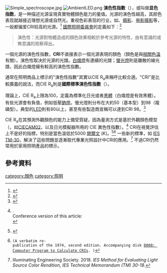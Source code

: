 {{expand|time=2017-02-24T13:37:58+00:00}}
{{expand English}}
[[File:Simple_spectroscope.jpg|thumb]]
[[File:AmbientLED.png|thumb]]
'''演色性指數'''（{{lang-en|color rendering index; '''CRI'''}}），或叫做'''显色指数'''，是一种描述光源呈現真實物體顏色能力的量值。光源的演色性越高，其颜色表现就越接近理想光源或自然光。重视色彩表现的行业，如{{le|新生儿护理|Neonatal nursing}}、[[摄影|摄影]]、[[电影摄影|电影摄影]]等，一般都偏爱CRI较高的光源。<ref>{{Cite web
 |url=http://www.lightingdesignlab.com/articles/cri/cribig.htm
 |title=Compare these images of a color chart taken under one light source with CRI 70 and another with CRI 85
 |publisher=Lightingdesignlab.com
 |date=
 |accessdate=2009-04-16
 |archive-date=2012-03-31
 |archive-url=https://web.archive.org/web/20120331112543/http://www.lightingdesignlab.com/articles/cri/cribig.htm
 |dead-url=no
 }}</ref> [[國際照明委員會|國際照明委員會]]的定義如下：<ref>{{cite web
 |url         = http://www.cie.co.at/publ/abst/17-4-89.html
 |title       = CIE 17.4-1987 International Lighting Vocabulary
 |deadurl     = yes
 |archiveurl  = https://web.archive.org/web/20100227034508/http://www.cie.co.at/publ/abst/17-4-89.html
 |archivedate = 2010-02-27
}}</ref>
<blockquote>
演色性：光源對物體造成的顏色效果相較於參考光源的特性，由有意識的或無意識的观察得出。
</blockquote>

一個光源的演色性指數，'''CRI'''不直接表示一個光源表現的顏色（顏色是與[[相關色溫|相關色溫]]有關）。演色性取决於光源的光譜。[[白熾燈|白熾燈]]有連續的光譜；[[螢光燈|螢光燈]]則是離散的線光譜，因此白熾燈擁有較高的演色性指數。

通常在照明商品上標示的"演色性指數"其實以CIE R<sub>a</sub>來稱呼比較合適。"CRI"是比較廣義的說法，而CIE R<sub>a</sub>則是'''國際標準演色性指數'''（{{lang-en|international standard color rendering index}}）。

理論上，CIE R<sub>a</sub>上限為100，定義為標準化日光或者[[黑體|黑體]]（白熾燈是有效黑體）。有些光源會有負值，例如低壓[[鈉燈|鈉燈]]。螢光燈則分布在大約50（基本型）到98（複磷型）。典型的[[LED|LED]]則有80以上，甚至有些製造商宣稱可以達到CRI 98。<ref>{{Cite web |url=http://www.ledengin.com/files/products/LZC/LZC-00GW00.pdf |title=LZC-00GW00 Data Sheet |date=March 16, 2015 |website=ledengin.com |publisher=LED ENGIN |archive-url=https://web.archive.org/web/20170105235216/http://www.ledengin.com/files/products/LZC/LZC-00GW00.pdf |archive-date=January 5, 2017 |url-status=dead}}</ref>

CIE R<sub>a</sub>在其預測外觀顏色的能力上備受質疑，因為量測方式是基於外觀顏色模型（{{lang-en|[[color_appearance_models|color appearance models]]}}，如[[CIECAM02|CIECAM02]]，以及日光模擬器所用的 CIE 異色性指數）。<ref>{{citation |first2=János |last2=Schanda |first1=Norbert |last1=Sándor |journal=Lighting Research and Technology |volume=38 |issue=3 |title=Visual colour rendering based on colour difference evaluations |date=September 1, 2006 |pages=225–239 |doi=10.1191/1365782806lrt168oa |s2cid=109858508}}.<br />Conference version of this article:<br />{{citation |first2=János |last2=Schanda |first1=Norbert |last1=Sándor |title=Visual colour-rendering experiments |journal=AIC Colour '05: 10th Congress of the International Colour Association |year=2005 |pages=511–514 |url=http://www.knt.vein.hu/staff/schandaj/SJCV-Publ-2005/521.pdf |url-status=dead |archive-url=https://web.archive.org/web/20110721114551/http://www.knt.vein.hu/staff/schandaj/SJCV-Publ-2005/521.pdf |archive-date=2011-07-21}}</ref> CRI在視覺評估上不是好的指標，特別是當色溫低於5000 [[開爾文|開爾文]] (K)。<ref>{{citation
 | last1 = Guo
 | first1= Xin
 | last2 = Houser
 | first2= Kevin W.
 | year = 2004
 | title = A review of colour rendering indices and their application to commercial light sources
 | journal = Lighting Research and Technology
 | volume = 36
 | issue = 3
 | pages = 183–199
 | doi = 10.1191/1365782804li112oa
 | s2cid= 109227871
 }}</ref><ref name="CIE1995">{{citation
 |author       = CIE
 |series       = Publication 13.3
 |year         = 1995
 |url          = http://www.cie.co.at/publ/abst/13-3-95.html
 |title        = Method of Measuring and Specifying Colour Rendering Properties of Light Sources
 |isbn         = 978-3-900734-57-2
 |publisher    = Commission Internationale de l'Eclairage
 |location     = Vienna
 |access-date  = 2008-01-19
 |archive-url  = https://web.archive.org/web/20080103162323/http://www.cie.co.at/publ/abst/13-3-95.html
 |archive-date = 2008-01-03
 |url-status   = dead
}}
 (A verbatim re-publication of the 1974, second edition. Accompanying disk [http://www.cie.co.at/publ/abst/d008.html D008: Computer Program to Calculate CRIs]. {{Webarchive|url=https://web.archive.org/web/20080327023340/http://www.cie.co.at/publ/abst/d008.html |date=2008-03-27 }})</ref> 一些新的標準，如 [[IES_TM-30|IES TM-30]]，解決了這些問題並逐漸取代專業光照設計中CRI的應用。<ref>Illuminating Engineering Society. 2018. ''IES Method for Evaluating Light Source Color Rendition, IES Technical Memorandum (TM) 30-18''.</ref> 不過CRI仍然常用於家用照明產品的標示。

==參考資料==
{{reflist}}

[[category:顏色|category:顏色]]
[[category:照明|category:照明]]